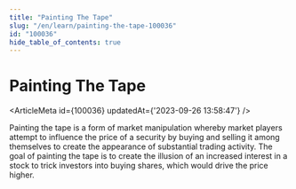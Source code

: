 ```yaml
---
title: "Painting The Tape"
slug: "/en/learn/painting-the-tape-100036"
id: "100036"
hide_table_of_contents: true
---
```



# Painting The Tape

<ArticleMeta id={100036} updatedAt={'2023-09-26 13:58:47'} />
<div className='border-solid border-b border-t-0 my-4 border-[var(--ifm-color-gray-300)]' />

Painting the tape is a form of market manipulation whereby market players attempt to influence the price of a security by buying and selling it among themselves to create the appearance of substantial trading activity. The goal of painting the tape is to create the illusion of an increased interest in a stock to trick investors into buying shares, which would drive the price higher.
